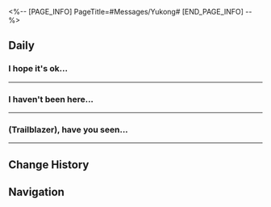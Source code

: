 <%-- [PAGE_INFO]
PageTitle=#Messages/Yukong#
[END_PAGE_INFO] --%>
{{Messages Infobox
|id        = 1207
|image     = Character Yukong Icon.png
|type      = Character
|sender    = Yukong
|signature = I wish to take to the skies once more...
|faction   = The Xianzhou Luofu
}}

==Daily==
===I hope it's ok...===
{{Messages|text=
:'''Yukong:''' I hope it's ok to ask, (Trailblazer)
:'''Yukong:''' Do you actually like what you do? Does it align with your dreams?
:{Choice} Similar
::'''(Trailblazer):''' Pretty similar, I quite like my situation right now
:{Choice} Not the same
::'''(Trailblazer):''' Not quite what I thought it would be, but it's not bad
:{Choice} Can't remember
::'''(Trailblazer):''' I don't know, I can't remember it that well
:'''Yukong:''' Honestly, I never considered not working as a pilot
:'''Yukong:''' If my dad saw me now, he might yell at me for being a coward who ran away from the battlefield
:{Choice} The job market is a battlefield
::'''(Trailblazer):''' A desk job is also a battlefield, it mustn't have been easy to reach this point
:{Choice} It's your choice to make
::'''(Trailblazer):''' Your life, your choice. As long as it fulfills you
:'''Yukong:''' Yeah... I'm different from dad...
:'''Yukong:''' I just have one wish for my child...
:'''Yukong:''' It doesn't matter if she's unexceptional, I just hope she's safe and sound
:{Choice} I have no kids. Can't relate.
::'''(Trailblazer):''' I don't have a child, I wouldn't know...
::'''Yukong:''' That's right, maybe talking to you about this is a little too soon
::'''Yukong:''' You're still young, after all
:{Choice} Your children should have a say
::'''(Trailblazer):''' I can understand a parent's wishes, but your children should have a say too
::'''Yukong:''' They're still young, after all
:'''Yukong:''' Some things can only be understood through experience just like I did
:'''Yukong:''' So many years have passed...
}}
----

===I haven't been here...===
{{Messages|text=
:'''Yukong:''' I haven't been here for so long
:'''Yukong:''' Untouched places are few and far between on the Luofu...
:{Choice} Where are you?
::'''(Trailblazer):''' Where are you?
:{Choice} Pics or it didn't happen!
::'''(Trailblazer):''' Pics or it didn't happen!
:'''Yukong:''' I'm on top of the Jade Gate
:{Choice} You can get on the Jade Gate?
::'''(Trailblazer):''' You can actually get on the Jade Gate?
::'''(Trailblazer):''' [[File:Sticker PPG 07 Pom-Pom 07.png|80px|&lbrack;Confused&rbrack;]]
::'''Yukong:''' Of course, I did that a lot when I was young
:{Choice} How do you get down from there?
::'''(Trailblazer):''' Problem is, how do you even get down from there?
::'''(Trailblazer):''' [[File:Sticker PPG 07 Pom-Pom 07.png|80px|&lbrack;Confused&rbrack;]]
::'''Yukong:''' Naturally, if I can get on it, I can get off it
:'''Yukong:''' I finally got yesterday's workload done, so I'm taking a break
:'''Yukong:''' I was going to send you a photo, but the signal's acting funny
:'''Yukong:''' Even text messages are coming in slower than usual
:{{DIcon|Warning}} Your friend Yukong has gone offline
:{Choice} Next time I'll check it out myself
::'''(Trailblazer):''' I'll check it out myself next time, I wanna see it with my own eyes
:{Choice} It's fine that texts are not going through
::'''(Trailblazer):''' It's fine that texts are not going through. I can finally enjoy some peace and quiet.
:{{DIcon|Warning}} Your friend Yukong has come online
:'''Yukong:''' Big sigh
:'''Yukong:''' Just when I thought nothing will go wrong... I'm leaving
:{Choice} Something the matter?
:'''(Trailblazer):''' Something the matter?
:'''Yukong:''' A cycrane delivered an official document, and an emergency meeting is coming up, I gotta go back to the commission
:{Choice} Those wicked cycrane!
::'''(Trailblazer):''' ...
::'''(Trailblazer):''' You can run from signals, but never cycranes
::'''(Trailblazer):''' Why are cycranes so dastardly efficient!
::'''(Trailblazer):''' [[File:Sticker PPG 07 Pom-Pom 02.png|80px|&lbrack;cry&rbrack;]]
:{Choice} Excellent cycrane!
::'''(Trailblazer):''' ...
::'''(Trailblazer):''' You can run from signals, but never cycranes
::'''(Trailblazer):''' Why are cycranes so dastardly efficient!
::'''(Trailblazer):''' [[File:Sticker PPG 07 Pom-Pom 06.png|80px|&lbrack;Thumbs Up&rbrack;]]
:'''Yukong:''' After all
:'''Yukong:''' "Heron Express &mdash; We Ship Whatever You Want."
:{Choice} Tee-hee... "Ship"!
:'''(Trailblazer):''' Tee-hee... "Ship"!
}}
----

===(Trailblazer), have you seen...===
{{Messages|text=
:'''Yukong:''' (Trailblazer), have you seen a starskiff-themed immersia before?
:'''Yukong:''' Young people like you might like it
:{Choice} Never heard of it...
::'''(Trailblazer):''' I haven't heard of it, is it popular?
:{Choice} I'm having trouble choosing...
::'''(Trailblazer):''' I heard there are many like it, any recommendations?
:'''Yukong:''' Competitive, managerial, modification... there are many sub-genres, what do you like?
:{Choice} Competitive
::'''(Trailblazer):''' I like competitive ones
::'''(Trailblazer):''' I'd love to experience the adrenaline-pumping actions that you used to have when piloting
::'''Yukong:''' In that case, I recommend Flight Ace
::'''Yukong:''' It's based on the topography of Xianzhou and was able to recreate many of her dangerous terrains, and emulate her weather conditions. You can even experience some pretty unique acrobatic maneuvers.
::'''Yukong:''' But it might be a little complicated to control for a newbie, you might feel dizziness
:{Choice} Managerial
::'''(Trailblazer):''' I like managerial ones
::'''(Trailblazer):''' I wanna experience managing and leading the Sky-Faring Commission and its troops like you
::'''Yukong:''' I'd recommend Sky-Faring Helm Master
::'''Yukong:''' You will be responsible for the job allocation of pilots and other employees, as well as starskiffs' R&D, upgrade, and strategies formulation in simulated wars
::'''Yukong:''' But it completely recreates a war in real time, and a war can be as short as several years to as long as decades...
:{Choice} Modification
::'''(Trailblazer):''' I like modification ones
::'''(Trailblazer):''' I wanna mod my own starskiff. The driving experience isn't important to me, as long as its appearance has a unique personality.
::'''Yukong:''' I recommend Extreme Flight: Skyline
::'''Yukong:''' Technically, it's still a competitive-type immersia, it's just its modification system is too robust, so players love to customize their own starskiff inside...
::'''Yukong:''' Its weakness... well, aside from making you obsess over every detail in it, there really isn't any
:{Choice} Gonna try it next time
:'''(Trailblazer):''' Tight, I'm gonna try it next time!
:'''(Trailblazer):''' [[File:Sticker PPG 07 Pom-Pom 01.png|80px|&lbrack;Greet&rbrack;]]
}}
----

==Change History==
{{Change History|1.1}}

==Navigation==
{{Messages Navbox}}